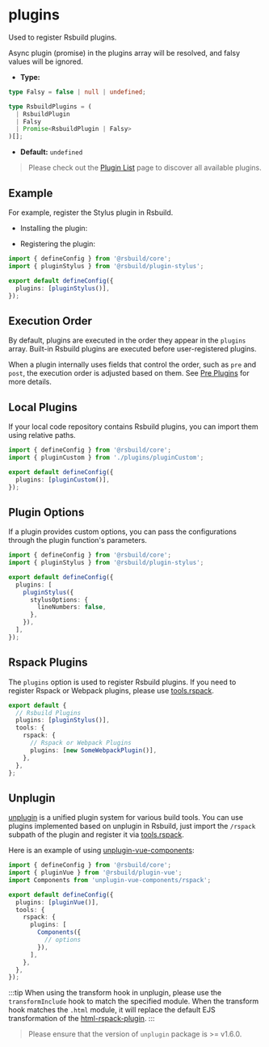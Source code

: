 # plugins

Used to register Rsbuild plugins.

Async plugin (promise) in the plugins array will be resolved, and falsy values will be ignored.

- **Type:**

```ts
type Falsy = false | null | undefined;

type RsbuildPlugins = (
  | RsbuildPlugin
  | Falsy
  | Promise<RsbuildPlugin | Falsy>
)[];
```

- **Default:** `undefined`

> Please check out the [Plugin List](/plugins/list/index) page to discover all available plugins.

## Example

For example, register the Stylus plugin in Rsbuild.

- Installing the plugin:


<PackageManagerTabs command="add @rsbuild/plugin-stylus -D" />

- Registering the plugin:

```ts title="rsbuild.config.ts"
import { defineConfig } from '@rsbuild/core';
import { pluginStylus } from '@rsbuild/plugin-stylus';

export default defineConfig({
  plugins: [pluginStylus()],
});
```

## Execution Order

By default, plugins are executed in the order they appear in the `plugins` array. Built-in Rsbuild plugins are executed before user-registered plugins.

When a plugin internally uses fields that control the order, such as `pre` and `post`, the execution order is adjusted based on them. See [Pre Plugins](/plugins/dev/core#pre-pluginss) for more details.

## Local Plugins

If your local code repository contains Rsbuild plugins, you can import them using relative paths.

```ts title="rsbuild.config.ts"
import { defineConfig } from '@rsbuild/core';
import { pluginCustom } from './plugins/pluginCustom';

export default defineConfig({
  plugins: [pluginCustom()],
});
```

## Plugin Options

If a plugin provides custom options, you can pass the configurations through the plugin function's parameters.

```ts title="rsbuild.config.ts"
import { defineConfig } from '@rsbuild/core';
import { pluginStylus } from '@rsbuild/plugin-stylus';

export default defineConfig({
  plugins: [
    pluginStylus({
      stylusOptions: {
        lineNumbers: false,
      },
    }),
  ],
});
```

## Rspack Plugins

The `plugins` option is used to register Rsbuild plugins. If you need to register Rspack or Webpack plugins, please use [tools.rspack](/config/tools/rspack).

```ts title="rsbuild.config.ts"
export default {
  // Rsbuild Plugins
  plugins: [pluginStylus()],
  tools: {
    rspack: {
      // Rspack or Webpack Plugins
      plugins: [new SomeWebpackPlugin()],
    },
  },
};
```

## Unplugin

[unplugin](https://github.com/unjs/unplugin) is a unified plugin system for various build tools. You can use plugins implemented based on unplugin in Rsbuild, just import the `/rspack` subpath of the plugin and register it via [tools.rspack](/config/tools/rspack).

Here is an example of using [unplugin-vue-components](https://www.npmjs.com/package/unplugin-vue-components):

```ts
import { defineConfig } from '@rsbuild/core';
import { pluginVue } from '@rsbuild/plugin-vue';
import Components from 'unplugin-vue-components/rspack';

export default defineConfig({
  plugins: [pluginVue()],
  tools: {
    rspack: {
      plugins: [
        Components({
          // options
        }),
      ],
    },
  },
});
```

:::tip
When using the transform hook in unplugin, please use the `transformInclude` hook to match the specified module. When the transform hook matches the `.html` module, it will replace the default EJS transformation of the [html-rspack-plugin](https://github.com/rspack-contrib/html-rspack-plugin).
:::

> Please ensure that the version of `unplugin` package is >= v1.6.0.
